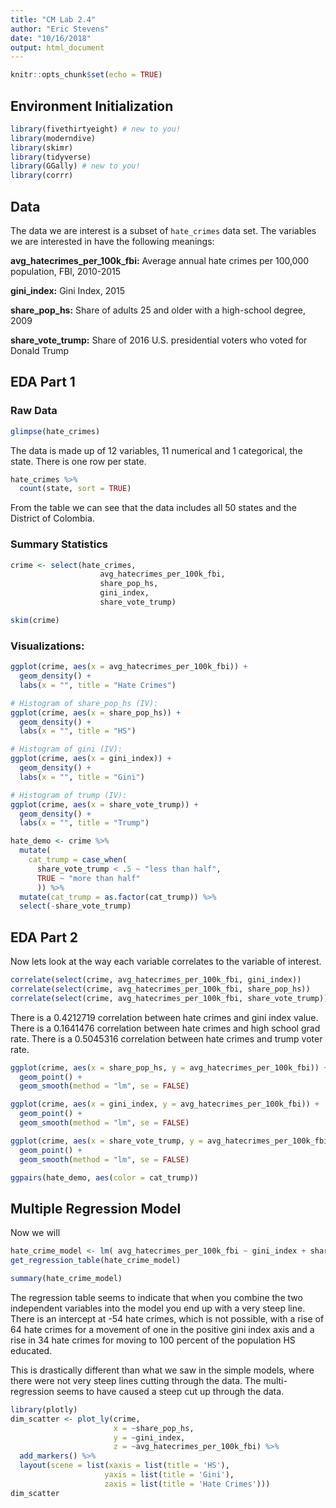 ```yaml
---
title: "CM Lab 2.4"
author: "Eric Stevens"
date: "10/16/2018"
output: html_document
---
```


```r
knitr::opts_chunk$set(echo = TRUE)
```

## Environment Initialization
```r
library(fivethirtyeight) # new to you!
library(moderndive)
library(skimr)
library(tidyverse)
library(GGally) # new to you!
library(corrr)
```

## Data

The data we are interest is a subset of `hate_crimes` data set. The variables
we are interested in have the following meanings:

**avg_hatecrimes_per_100k_fbi:**
Average annual hate crimes per 100,000 population, FBI, 2010-2015

**gini_index:**
Gini Index, 2015

**share_pop_hs:**
Share of adults 25 and older with a high-school degree, 2009

**share_vote_trump:**
Share of 2016 U.S. presidential voters who voted for Donald Trump

## EDA Part 1

### Raw Data
```r
glimpse(hate_crimes)  
```

The data is made up of 12 variables, 11 numerical and 1 categorical, the state.
There is one row per state. 

```r
hate_crimes %>% 
  count(state, sort = TRUE)
```

From the table we can see that the data includes all 50 states and the 
District of Colombia.



### Summary Statistics

```r
crime <- select(hate_crimes, 
                    avg_hatecrimes_per_100k_fbi,
                    share_pop_hs,
                    gini_index,
                    share_vote_trump)

```


```r
skim(crime)
```



### Visualizations:
```r
ggplot(crime, aes(x = avg_hatecrimes_per_100k_fbi)) +
  geom_density() +
  labs(x = "", title = "Hate Crimes")
```

```r
# Histogram of share_pop_hs (IV):
ggplot(crime, aes(x = share_pop_hs)) +
  geom_density() +
  labs(x = "", title = "HS")
```

```r
# Histogram of gini (IV):
ggplot(crime, aes(x = gini_index)) +
  geom_density() +
  labs(x = "", title = "Gini")
```

```r
# Histogram of trump (IV):
ggplot(crime, aes(x = share_vote_trump)) +
  geom_density() +
  labs(x = "", title = "Trump")

```

```r
hate_demo <- crime %>% 
  mutate(
    cat_trump = case_when(
      share_vote_trump < .5 ~ "less than half", 
      TRUE ~ "more than half"
      )) %>% 
  mutate(cat_trump = as.factor(cat_trump)) %>% 
  select(-share_vote_trump)
```


## EDA Part 2
Now lets look at the way each variable correlates to the variable of interest.

```r
correlate(select(crime, avg_hatecrimes_per_100k_fbi, gini_index))
correlate(select(crime, avg_hatecrimes_per_100k_fbi, share_pop_hs))
correlate(select(crime, avg_hatecrimes_per_100k_fbi, share_vote_trump))
```

There is a 0.4212719 correlation between hate crimes and gini index value.
There is a 0.1641476 correlation between hate crimes and high school grad rate.
There is a 0.5045316 correlation between hate crimes and trump voter rate.

```r
ggplot(crime, aes(x = share_pop_hs, y = avg_hatecrimes_per_100k_fbi)) +
  geom_point() +
  geom_smooth(method = "lm", se = FALSE)

ggplot(crime, aes(x = gini_index, y = avg_hatecrimes_per_100k_fbi)) +
  geom_point() +
  geom_smooth(method = "lm", se = FALSE)

ggplot(crime, aes(x = share_vote_trump, y = avg_hatecrimes_per_100k_fbi)) +
  geom_point() +
  geom_smooth(method = "lm", se = FALSE)

```

```r
ggpairs(hate_demo, aes(color = cat_trump))
```





## Multiple Regression Model

Now we will 

```r
hate_crime_model <- lm( avg_hatecrimes_per_100k_fbi ~ gini_index + share_pop_hs, data=crime)
get_regression_table(hate_crime_model)

```

```r
summary(hate_crime_model)
```

The regression table seems to indicate that when you combine the two 
independent variables into the model you end up with a very steep line. 
There is an intercept at -54 hate crimes, which is not possible, with a rise
of 64 hate crimes for a movement of one in the positive gini index axis and
a rise in 34 hate crimes for moving to 100 percent of the population HS 
educated.

This is drastically different than what we saw in the simple models, where 
there were not very steep lines cutting through the data. The multi-
regression seems to have caused a steep cut up through the data.


```r
library(plotly)
dim_scatter <- plot_ly(crime, 
                       x = ~share_pop_hs, 
                       y = ~gini_index, 
                       z = ~avg_hatecrimes_per_100k_fbi) %>%
  add_markers() %>%
  layout(scene = list(xaxis = list(title = 'HS'),
                     yaxis = list(title = 'Gini'),
                     zaxis = list(title = 'Hate Crimes')))
dim_scatter

```






